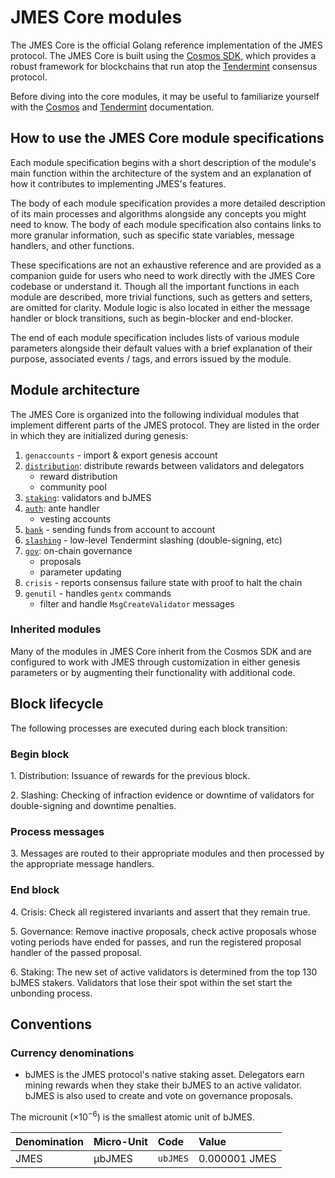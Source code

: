 # JMES Core modules

The JMES Core is the official Golang reference implementation of the JMES protocol.
The JMES Core is built using the [Cosmos SDK](https://cosmos.network/sdk), which provides a robust framework for blockchains that run atop the [Tendermint](https://tendermint.com/) consensus protocol.

Before diving into the core modules, it may be useful to familiarize yourself with the [Cosmos](https://docs.cosmos.network/) and [Tendermint](https://docs.tendermint.com/master/tutorials/go.html) documentation. 

## How to use the JMES Core module specifications

Each module specification begins with a short description of the module's main function within the architecture of the system and an explanation of how it contributes to implementing JMES's features.

The body of each module specification provides a more detailed description of its main processes and algorithms alongside any concepts you might need to know. The body of each module specification also contains links to more granular information, such as specific state variables, message handlers, and other functions.

These specifications are not an exhaustive reference and are provided as a companion guide for users who need to work directly with the JMES Core codebase or understand it. Though all the important functions in each module are described, more trivial functions, such as getters and setters, are omitted for clarity. Module logic is also located in either the message handler or block transitions, such as begin-blocker and end-blocker.

The end of each module specification includes lists of various module parameters alongside their default values with a brief explanation of their purpose, associated events / tags, and errors issued by the module.

## Module architecture

The JMES Core is organized into the following individual modules that implement different parts of the JMES protocol. They are listed in the order in which they are initialized during genesis:

1. `genaccounts` - import & export genesis account
2. [`distribution`](./spec-distribution.mdx): distribute rewards between validators and delegators
   - reward distribution
   - community pool
3. [`staking`](./spec-staking.mdx): validators and bJMES
4. [`auth`](./spec-auth.mdx): ante handler
   - vesting accounts
5. [`bank`](./spec-bank.mdx) - sending funds from account to account
6. [`slashing`](./spec-slashing.mdx) - low-level Tendermint slashing (double-signing, etc)
7. [`gov`](./spec-governance.mdx): on-chain governance
    - proposals
    - parameter updating
11. `crisis` - reports consensus failure state with proof to halt the chain
12. `genutil` - handles `gentx` commands
    - filter and handle `MsgCreateValidator` messages

### Inherited modules

Many of the modules in JMES Core inherit from the Cosmos SDK and are configured to work with JMES through customization in either genesis parameters or by augmenting their functionality with additional code.

## Block lifecycle

The following processes are executed during each block transition:

### Begin block

1\. Distribution: Issuance of rewards for the previous block.

2\. Slashing: Checking of infraction evidence or downtime of validators for double-signing and downtime penalties.

### Process messages

3\. Messages are routed to their appropriate modules and then processed by the appropriate message handlers.

### End block

4\. Crisis: Check all registered invariants and assert that they remain true.

5\. Governance: Remove inactive proposals, check active proposals whose voting periods have ended for passes, and run the registered proposal handler of the passed proposal.

6\. Staking: The new set of active validators is determined from the top 130 bJMES stakers. Validators that lose their spot within the set start the unbonding process.

## Conventions

### Currency denominations

- bJMES is the JMES protocol's native staking asset. Delegators earn mining rewards when they stake their bJMES to an active validator. bJMES is also used to create and vote on governance proposals.

The microunit ($\times 10^{-6}$) is the smallest atomic unit of bJMES.

| Denomination | Micro-Unit | Code    | Value         |
| :----------- | :--------- | :------ | :------------ |
| JMES         | µbJMES      | `ubJMES` | 0.000001 JMES |